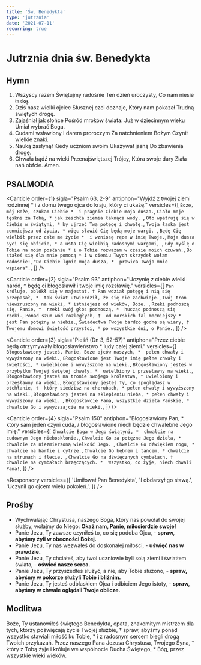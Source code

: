 ```yaml
---
title: 'Św. Benedykta'
type: 'jutrznia'
date: '2021-07-11'
recurring: true
---
```


# Jutrznia dnia św. Benedykta

<OpeningVersicle />

## Hymn

1. Wszyscy razem
   Świętujmy radośnie
   Ten dzień uroczysty,
   Co nam niesie łaskę.
2. Dziś nasz wielki ojciec
   Słusznej czci doznaje,
   Który nam pokazał
   Trudną świętych drogę.
3. Zajaśniał jak słońce
   Pośród mroków świata:
   Już w dziecinnym wieku
   Umiał wybrać Boga.
4. Cudami wsławiony
   I darem proroczym
   Za natchnieniem Bożym
   Czynił wielkie znaki.
5. Nauką zasłynął
   Kiedy uczniom swoim
   Ukazywał jasną
   Do zbawienia drogę.
6. Chwała bądź na wieki
   Przenajświętszej Trójcy,
   Która swoje dary
   Zlała nań obfcie. Amen.

## PSALMODIA

<Canticle
  order={1}
  sigla="Psalm 63, 2-9"
  antiphon="Wyjdź z twojej ziemi rodzinnej * i z domu twego ojca do kraju, który ci ukażę."
  versicles={[
    `Boże, mój Boże, szukam Ciebie * 
i pragnie Ciebie moja dusza.`,
    `Ciało moje tęskni za Tobą, *
jak zeschła ziemia łaknąca wody. `,
    `Oto wpatruję się w Ciebie w świątyni, *
by ujrzeć Twą potęgę i chwałę.`,
    `Twoja łaska jest cenniejsza od życia, *
więc sławić Cię będą moje wargi. `,
    `Będę Cię wielbił przez całe me życie * 
i wzniosę ręce w imię Twoje.`,
    `Moja dusza syci się obficie, *
a usta Cię wielbią radosnymi wargami, `,
    `Gdy myślę o Tobie na moim posłaniu *
i o Tobie rozważam w czasie moich czuwań.`,
    `Bo stałeś się dla mnie pomocą *
i w cieniu Twych skrzydeł wołam radośnie:`,
    `"Do Ciebie lgnie moja dusza, * 
prawica Twoja mnie wspiera".`,
  ]}
/>

<Canticle
  order={2}
  sigla="Psalm 93"
  antiphon="Uczynię z ciebie wielki naród, * będę ci błogosławił i twoje imię rozsławię."
  versicles={[
    `Pan króluje, oblókł się w majestat, †
Pan wdział potęgę i nią się przepasał, * 
tak świat utwierdził, że się nie zachwieje.`,
    `Twój tron niewzruszony na wieki, *
istniejesz od wieków, Boże. `,
    `Rzeki podnoszą się, Panie, † 
rzeki swój głos podnoszą, * 
hucząc podnoszą się rzeki.`,
    `Ponad szum wód rozległych, † 
od morskich fal mocniejszy * 
jest Pan potężny w niebie.`,
    `Świadectwa Twoje bardzo godne są wiary, † 
Twojemu domowi świętość przystoi, *
po wszystkie dni, o Panie.`,
  ]}
/>

<Canticle
  order={3}
  sigla="Pieśń (Dn 3, 52-57)"
  antiphon="Przez ciebie będą otrzymywały błogosławieństwo * ludy całej ziemi."
  versicles={[
    `Błogosławiony jesteś, Panie, Boże ojców naszych, * 
pełen chwały i wywyższony na wieki.`,
    `Błogosławione jest Twoje imię pełne chwały i świętości, *
uwielbione i wywyższone na wieki.`,
    `Błogosławiony jesteś w przybytku Twojej świętej chwały, * 
uwielbiony i przesławny na wieki.`,
    `Błogosławiony jesteś na tronie swojego królestwa, *
uwielbiony i przesławny na wieki.`,
    `Błogosławiony jesteś Ty, co spoglądasz w otchłanie, † 
który siedzisz na cherubach, *
pełen chwały i wywyższony na wieki.`,
    `Błogosławiony jesteś na sklepieniu nieba, *
pełen chwały i wywyższony na wieki. `,
    `Błogosławcie Pana, wszystkie dzieła Pańskie, * 
chwalcie Go i wywyższajcie na wieki.`,
  ]}
/>

<Canticle
  order={4}
  sigla="Psalm 150"
  antiphon="Błogosławiony Pan, * który sam jeden czyni cuda, / błogosławione niech będzie chwalebne Jego imię."
  versicles={[
    `Chwalcie Boga w Jego świątyni, * 
chwalcie na cudownym Jego nieboskłonie.`,
    `Chwalcie Go za potężne Jego dzieła, *
chwalcie za niezmierzoną wielkość Jego. `,
    `Chwalcie Go dźwiękiem rogu, *
chwalcie na harfie i cytrze.`,
    `Chwalcie Go bębnem i tańcem, *
chwalcie na strunach i flecie. `,
    `Chwalcie Go na dźwięcznych cymbałach, † 
chwalcie na cymbałach brzęczących. * 
Wszystko, co żyje, niech chwali Pana!`,
  ]}
/>

<Passage
  sigla="Hbr 13, 7-8"
  passage="Pamiętajcie o swych przełożonych, którzy głosili wam słowo Boże i rozpamiętując koniec ich życia, naśladujcie ich wiarę. Jezus Chrystus wczoraj i dziś, ten sam także na wieki."
/>

<Responsory
  versicles={[
    'Umiłował Pan Benedykta',
    'I obdarzył go sławą.',
    'Uczynił go ojcem wielu pokoleń.',
  ]}
/>

<Benedictus antiphon="Święty wyznawco Pański, Benedykcie, * Twój duch raduje się w Bogu, Twoim Zbawcy, / prowadź do nieba tych, którzy nic droższego nie mają od Chrystusa." />

## Prośby

- Wychwalając Chrystusa, naszego Boga, który nas powołał do swojej służby, wołajmy do Niego: **Okaż nam, Panie, miłosierdzie swoje!**
- Panie Jezu, Ty zawsze czyniłeś to, co się podoba Ojcu, - **spraw, abyśmy żyli w obecności Bożej.**
- Panie Jezu, Ty nas wezwałeś do doskonałej miłości, - **uświęć nas w prawdzie.**
- Panie Jezu, Ty chciałeś, aby twoi uczniowie byli solą ziemi i światłem świata, - **oświeć nasze serca.**
- Panie Jezu, Ty przyszedłeś służyć, a nie, aby Tobie służono, - **spraw, abyśmy w pokorze służyli Tobie i bliźnim.**
- Panie Jezu, Ty jesteś odblaskiem Ojca i odbiciem Jego istoty, - **spraw, abyśmy w chwale oglądali Twoje oblicze.**

<CustomIntercessions type="lauds" />

<KyrieEleison />

<LordsPrayer />

## Modlitwa

Boże, Ty ustanowiłeś świętego Benedykta, opata, znakomitym mistrzem dla tych, którzy poświęcają życie Twojej służbie, † spraw, abyśmy ponad wszystko stawiali miłość ku Tobie, * i z radosnym sercem biegli drogą Twoich przykazań. Przez naszego Pana Jezusa Chrystusa, Twojego Syna, † który z Tobą żyje i króluje we wspólnocie Ducha Świętego, * Bóg, przez wszystkie wieki wieków.

<Amen />

<BlessingAndConcludingVersicle />
